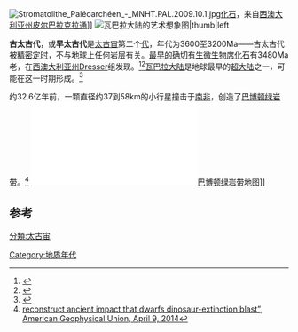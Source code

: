 {{short description|太古宙第二个代}}
{{Infobox geologic timespan
|name     = 古太古代
|color    = Paleoarchean
|top_bar   = all time
|time_start  = 3600
|time_end   = 3200
|image_map  =
|caption_map =
|image_outcrop=
|caption_outcrop=
|image_art  =
|caption_art =<!--Chronology-->
|timeline   = Eons
|proposed_boundaries1     = 4031–3490 Ma
|proposed_boundaries1_ref   = Gradstein et al., 2012
|proposed_subdivision1    = 阿卡斯特期，4031–3810 Ma
|proposed_subdivision1_coined = Gradstein et al., 2012
|proposed_subdivision2= 伊苏期，3810–3490 Ma
|proposed_subdivision2_coined = Gradstein et al., 2012<!--Etymology-->
|chrono_name =
|strat_name=
|name_formality= 正式
|name_accept_date=
|synonym1= 早太古代<!--Usage Information-->
|celestial_body= 地球
|usage= 全球([[国际地层委员会|ICS]])
|timescales_used = ICS时间表
|formerly_used_by =
|not_used_by=<!--Definition-->|chrono_unit = Era|strat_unit  = Erathem|proposed_by =|timespan_formality      = Formal
|lower_boundary_def      = 以时间定义
|lower_gssp_location     = N/A
|lower_gssp_accept_date    = N/A
|upper_boundary_def      = 以时间定义
|upper_gssp_location     = N/A
|upper_gssp_accept_date    = N/A}}
[[File:Stromatolithe_Paléoarchéen_-_MNHT.PAL.2009.10.1.jpg|thumb]][[化石|化石]]，来自[[西澳大利亚州|西澳大利亚州]][[皮尔巴拉克拉通|皮尔巴拉克拉通]]]]
[[File:Vaalbara_Continent.jpg|[[瓦巴拉大陆]]的艺术想象图|thumb|left]]

'''古太古代'''，或'''早太古代'''是[[太古宙|太古宙]]第二个[[地质年代|代]]，年代为3600至3200Ma——古太古代被[[绝对年代测定|精密定时]]，不与地球上任何岩层有关。[[生命起源|最早的确切有生]][[微生物席|微生物席]][[化石|化石]]有3480Ma老，在[[西澳大利亚州|西澳大利亚州]]Dresser组发现。<ref name="AP-20131113">{{cite news|last=Borenstein|first=Seth|title=Oldest fossil found: Meet your microbial mom|url=http://apnews.excite.com/article/20131113/DAA1VSC01.html|date=13 November 2013|work=[[AP_News|AP News]]|access-date=15 November 2013|archive-date=2015-06-29|archive-url=https://web.archive.org/web/20150629230719/http://apnews.excite.com/article/20131113/DAA1VSC01.html}}</ref><ref name="AST-20131108">{{cite journal|last1=Noffke|first1=Nora|last2=Christian|first2=Daniel|last3=Wacey|first3=David|last4=Hazen|first4=Robert M.|title=Microbially Induced Sedimentary Structures Recording an Ancient Ecosystem in the ca. 3.48 Billion-Year-Old Dresser Formation, Pilbara, Western Australia|date=8 November 2013|journal=[[Astrobiology_(journal)|Astrobiology]]|doi=10.1089/ast.2013.1030|pmid=24205812|pmc=3870916|volume=13|issue=12|pages=1103–24|bibcode=2013AsBio..13.1103N}}</ref>[[瓦巴拉大陆|瓦巴拉大陆]]是地球最早的[[超大陆|超大陆]]之一，可能在这一时期形成。<ref>{{Cite journal|last=Bradley|first=Kyle|last2=Weiss|first2=Benjamin P.|last3=Buick|first3=Roger|date=2015-06-01|title=Records of geomagnetism, climate, and tectonics across a Paleoarchean erosion surface|url=https://www.sciencedirect.com/science/article/pii/S0012821X15001454|journal=Earth and Planetary Science Letters|language=en|volume=419|doi=10.1016/j.epsl.2015.03.008|issn=0012-821X|access-date=2021-11-05|archive-date=2017-06-20|archive-url=https://web.archive.org/web/20170620113418/http://www.sciencedirect.com/science/article/pii/S0012821X15001454}}</ref>{{rp|1–13}}


约32.6亿年前，一颗直径约37到58km的小行星撞击于[[南非|南非]]，创造了[[巴博顿绿岩带|巴博顿绿岩带]]。<ref>[http://news.agu.org/press-release/scientists-reconstruct-ancient-impact-that-dwarfs-dinosaur-extinction-blast/“Scientists reconstruct ancient impact that dwarfs dinosaur-extinction blast”, American Geophysical Union, April 9, 2014]</ref>
[[File:Simplified_geologic_map_of_the_Barberton_greenstone_belt.pdf|thumb]][[巴博顿绿岩带|巴博顿绿岩带]]地图]]

==参考==
{{reflist}}
{{地質時代}}
[[Category:地质年代|Category:地质年代]]
[[分類:太古宙|分類:太古宙]]